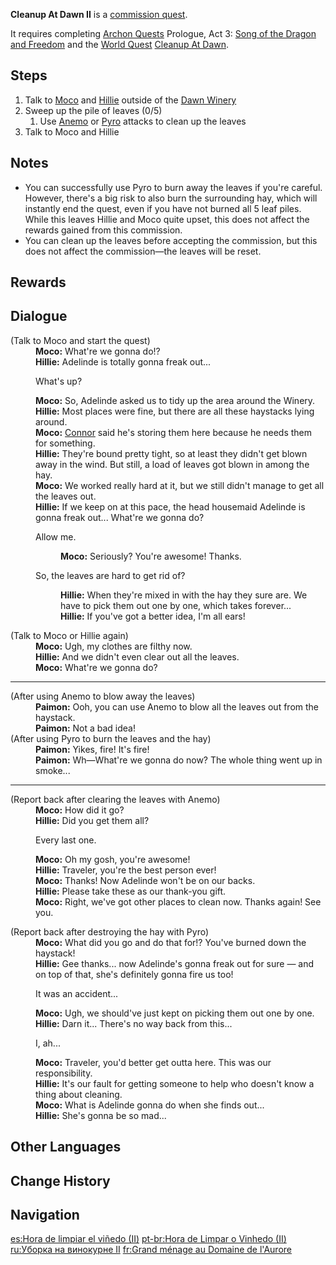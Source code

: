 {{Quest Infobox
|id            = 20104
|type          = Commission
|description   = 
|region        = Mondstadt
|npc           = Moco
|requirement   = Complete [[Cleanup At Dawn]]
|startLocation = [[Dawn Winery]], [[Mondstadt]]
|characters    = Hillie; Moco; Paimon; Traveler
|other         = 
*AR-Dependent Rewards
}}
'''Cleanup At Dawn II''' is a [[Commissions|commission quest]].

It requires completing [[Archon Quests]] Prologue, Act 3: [[Song of the Dragon and Freedom]] and the [[World Quests|World Quest]] [[Cleanup At Dawn]].

==Steps==
#Talk to [[Moco]] and [[Hillie]] outside of the [[Dawn Winery]]
#Sweep up the pile of leaves (0/5)
##Use [[Anemo]] or [[Pyro]] attacks to clean up the leaves
#Talk to Moco and Hillie

==Notes==
* You can successfully use Pyro to burn away the leaves if you're careful. However, there's a big risk to also burn the surrounding hay, which will instantly end the quest, even if you have not burned all 5 leaf piles. While this leaves Hillie and Moco quite upset, this does not affect the rewards gained from this commission.
* You can clean up the leaves before accepting the commission, but this does not affect the commission&mdash;the leaves will be reset.

==Rewards==
{{Commission Rewards|low}}

==Dialogue==
{{Quest Description|At the behest of head housemaid [[Adelinde]], maids [[Moco]] and [[Hillie]] have begun cleaning up. However, they seem to have run into a spot of trouble...}}
{{Dialogue start}}
;(Talk to Moco and start the quest)
:'''Moco:''' What're we gonna do!?
:'''Hillie:''' Adelinde is totally gonna freak out...
:{{DIcon}} What's up?
:'''Moco:''' So, Adelinde asked us to tidy up the area around the Winery.
:'''Hillie:''' Most places were fine, but there are all these haystacks lying around.
:'''Moco:''' [[Connor]] said he's storing them here because he needs them for something.
:'''Hillie:''' They're bound pretty tight, so at least they didn't get blown away in the wind. But still, a load of leaves got blown in among the hay.
:'''Moco:''' We worked really hard at it, but we still didn't manage to get all the leaves out.
:'''Hillie:''' If we keep on at this pace, the head housemaid Adelinde is gonna freak out... What're we gonna do?
:{{DIcon}} Allow me.
::'''Moco:''' Seriously? You're awesome! Thanks.
:{{DIcon}} So, the leaves are hard to get rid of?
::'''Hillie:''' When they're mixed in with the hay they sure are. We have to pick them out one by one, which takes forever...
::'''Hillie:''' If you've got a better idea, I'm all ears!

;(Talk to Moco or Hillie again)
:'''Moco:''' Ugh, my clothes are filthy now.
:'''Hillie:''' And we didn't even clear out all the leaves.
:'''Moco:''' What're we gonna do?
----
;(After using Anemo to blow away the leaves)
:'''Paimon:''' Ooh, you can use Anemo to blow all the leaves out from the haystack.
:'''Paimon:''' Not a bad idea!
;(After using Pyro to burn the leaves and the hay)
:'''Paimon:''' Yikes, fire! It's fire!
:'''Paimon:''' Wh&mdash;What're we gonna do now? The whole thing went up in smoke...
----
;(Report back after clearing the leaves with Anemo)
:'''Moco:''' How did it go?
:'''Hillie:''' Did you get them all?
:{{DIcon}} Every last one.
:'''Moco:''' Oh my gosh, you're awesome!
:'''Hillie:''' Traveler, you're the best person ever!
:'''Moco:''' Thanks! Now Adelinde won't be on our backs.
:'''Hillie:''' Please take these as our thank-you gift.
:'''Moco:''' Right, we've got other places to clean now. Thanks again! See you.

;(Report back after destroying the hay with Pyro)
:'''Moco:''' What did you go and do that for!? You've burned down the haystack!
:'''Hillie:''' Gee thanks... now Adelinde's gonna freak out for sure &mdash; and on top of that, she's definitely gonna fire us too!
:{{DIcon}} It was an accident...
:'''Moco:''' Ugh, we should've just kept on picking them out one by one.
:'''Hillie:''' Darn it... There's no way back from this...
:{{DIcon}} I, ah...
:'''Moco:''' Traveler, you'd better get outta here. This was our responsibility.
:'''Hillie:''' It's our fault for getting someone to help who doesn't know a thing about cleaning.
:'''Moco:''' What is Adelinde gonna do when she finds out...
:'''Hillie:''' She's gonna be so mad...
{{Dialogue end}}

==Other Languages==
{{Other Languages
|en      = Cleanup At Dawn II
|zhs     = 酒庄大扫除之二
|zhs_rm  = Jiǔ Zhuāng Dàsǎochú zhī Èr
|zht     = 酒莊大掃除之二
|zht_rm  = Jiǔ Zhuāng Dàsǎochú zhī Èr
|zh_tl   = Winery Major Cleanup - Two
|ja      = ワイナリーの大掃除・2
|ja_rm   = Wainarii no Oosouji - Ni
|ja_tl   = Winery Major Cleanup - Two
|ko      = 와이너리 대청소 2탄
|ko_rm   = 
|ko_tl   = 
|es      = Hora de limpiar el viñedo (II)
|es_tl   = Time to Clean the Vineyard (II)
|fr      = Grand ménage au Domaine de l'Aurore
|fr_tl   = Big Cleaning At the Domain of the Dawn
|fr_note = "Domain" refers to a domaine viticole lit. "viticulture domain", the French word for "winery."
|ru      = Уборка на винокурне II
|ru_tl   = 
|th      = ทำความสะอาดครั้งใหญ่ของโรงกลั่น (2)
|th_rm   = Tham khwam sa-at khrang yai khong rong klan
|th_tl   = The Big Cleanup of the Refinery (2)
|th_note = {{Lang|th=โรงกลั่น|th_rm=rong klan|th_tl=refinery|mini=1}} refers to the Dawn Winery. This quest's title oddly differs from the title of its previous quest, [[Cleanup At Dawn]].
|vi      = Quét Dọn Tửu Trang 2
|vi_tl   = 
|de      = Großreinigung auf dem Weingut II
|de_tl   = Major Cleaning on the Winery II
|id      = Pembersihan Kilang Anggur II
|id_tl   = Winery Cleanup II
|pt      = Hora de Limpar o Vinhedo (II)
|pt_tl   = Time to Clean the Vineyard (II)
}}

==Change History==
{{Change History|1.0}}

==Navigation==
{{Commission Navbox|Mondstadt|Standalone}}

[[es:Hora de limpiar el viñedo (II)]]
[[pt-br:Hora de Limpar o Vinhedo (II)]]
[[ru:Уборка на винокурне II]]
[[fr:Grand ménage au Domaine de l'Aurore]]